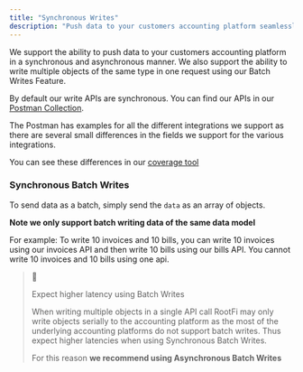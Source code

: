 ```yaml
---
title: "Synchronous Writes"
description: "Push data to your customers accounting platform seamlessly using a single api"
---
```


We support the ability to push data to your customers accounting platform in a synchronous and asynchronous manner. We also support the ability to write multiple objects of the same type in one request using our Batch Writes Feature.

  
By default our write APIs are synchronous. You can find our APIs in our [Postman Collection](/docs/rootfi-postman-collection). 

The Postman has examples for all the different integrations we support as there are several small differences in the fields we support for the various integrations. 

You can see these differences in our [coverage tool](https://rootfi.dev/coverage)

  
### Synchronous Batch Writes

To send data as a batch, simply send the `data` as an array of objects. 

**Note we only support batch writing data of the same data model**

For example: To write 10 invoices and 10 bills, you can write 10 invoices using our invoices API and then write 10 bills using our bills API. You cannot write 10 invoices and 10 bills using one api. 

> 📘
> 
> Expect higher latency using Batch Writes
> 
> When writing multiple objects in a single API call RootFi may only write objects serially to the accounting platform as the most of the underlying accounting platforms do not support batch writes. Thus expect higher latencies when using Synchronous Batch Writes. 
> 
> For this reason **we recommend using Asynchronous Batch Writes**